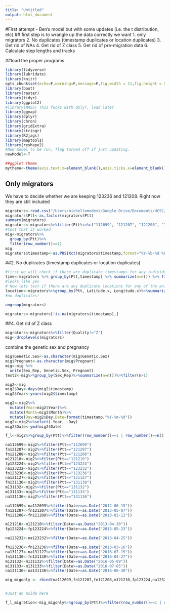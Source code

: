 ```yaml
---
title: "Untitled"
output: html_document
---
```

#First attempt - Ben's model but with some updates (i.e. the t distribution, etc)
## first step is to wrangle up the data correctly
we want
1. only migrators
2. No duplicates (timestamp duplicates or location duplicates)
3. Get rid of NAs
4. Get rid of Z class
5. Get rid of pre-migration data
6. Calculate step lengths and tracks

##load the proper programs
```r
library(tidyverse)
library(lubridate)
library(knitr)
opts_chunk$set(echo=F,warning=F,message=F,fig.width = 11,fig.height = 5,cache=F)
library(boot)
library(raster)
library(tidyr)
library(ggplot2)
#library(MASS) This fucks with dplyr, load later
library(ggmap)
library(dplyr)
library(chron)
library(gridExtra)
library(stringr)
library(R2jags)
library(maptools)
library(reshape2)
#New model to be run, flag turned off if just updating.
newModel<-T

##ggplot theme
mytheme<-theme(axis.text.x=element_blank(),axis.ticks.x=element_blank(),axis.text.y=element_blank(),axis.ticks.y=element_blank(),axis.title.x=element_blank(),axis.title.y=element_blank(),panel.grid=element_blank())
```

## Only migrators
We have to decide whether we are keeping 123236 and 121208. Right now they are still included
```r
migrators<-read.csv("/Users/michellemodest/Google Drive/Documents/UCSC/migration/data compilations/all_animals/all_sex_nodup.csv")
migrators$Ptt<-as.factor(migrators$Ptt)
summary(migrators)
migrators<-migrators%>%filter(Ptt%in%c("112699", "121207", "121208", "121210", "123224", "123232", "123236", "131127", "131130", "131132", "131133", "131136"))
#test that it worked
mig<-migrators%>%
  group_by(Ptt)%>%
  filter(row_number()==1)
mig
migrators$timestamp<-as.POSIXct(migrators$timestamp,format="%Y-%b-%d %H:%M:%S",tz="GMT")

```
##2. No duplicates (timestamp duplicates or location duplicates)
```r
#first we will check if there are duplicate timestamps for any individuals
time<-migrators %>% group_by(Ptt,timestamp) %>% summarize(n=n()) %>% filter(n>1)
#looks like yes 
# Now lets test if there are any duplicate locations for any of the animals
location<-migrators%>%group_by(Ptt, Latitude.x, Longitude.x)%>%summarize(n=n())%>%filter(n>1)
#no duplicates!

ungroup(migrators)

migrators<-migrators[!is.na(migrators$timestamp),]

```

##4. Get rid of Z class

```r
migrators<-migrators%>%filter(Quality!="Z")
mig<-droplevels(migrators)
```

combine the genetic sex and pregnancy
```r
mig$Genetic.Sex<-as.character(mig$Genetic.Sex)
mig$Pregnant<-as.character(mig$Pregnant)
mig<-mig %>% 
  unite(Sex_Rep, Genetic.Sex, Pregnant)
test2<-mig%>%group_by(Sex_Rep)%>%summarize(n=n())%>%filter(n>1)
```

```r
mig2<-mig
mig2$Day<-days(mig2$timestamp)
mig2$Year<-years(mig2$timestamp)

mig2<-mig2%>%
  mutate(Year=mig2$Year)%>%
  mutate(Month=mig2$Month)%>%
  mutate(Day=mig2$Day,Date=format(timestamp,"%Y-%m-%d"))
mig2<-mig2%>%select(-Year, -Day)
mig2$Date<-ymd(mig2$Date)

f_l<-mig2%>%group_by(Ptt)%>%filter(row_number()==1 | row_number()==n())

na112699<-mig2%>%filter(Ptt=="112699")
fn121207<-mig2%>%filter(Ptt=="121207")
fn121208<-mig2%>%filter(Ptt=="121208")
m121210<-mig2%>%filter(Ptt=="121210")
fp123224<-mig2%>%filter(Ptt=="123224")
na123232<-mig2%>%filter(Ptt=="123232")
fn123236<-mig2%>%filter(Ptt=="123236")
na131127<-mig2%>%filter(Ptt=="131127")
fn131130<-mig2%>%filter(Ptt=="131130")
m131132<-mig2%>%filter(Ptt=="131132")
m131133<-mig2%>%filter(Ptt=="131133")
na131136<-mig2%>%filter(Ptt=="131136")

na112699<-na112699%>%filter(Date>=as.Date("2012-06-15"))
fn121207<-fn121207%>%filter(Date>=as.Date("2013-05-07"))
fn121208<-fn121208%>%filter(Date>=as.Date("2013-02-12"))

m121210<-m121210%>%filter(Date>=as.Date("2013-04-30"))
fp123224<-fp123224%>%filter(Date>=as.Date("2013-05-23"))

na123232<-na123232%>%filter(Date>=as.Date("2013-04-25"))

fn123236<-fn123236%>%filter(Date>=as.Date("2013-03-16"))
na131127<-na131127%>%filter(Date>=as.Date("2016-07-15"))
fn131130<-fn131130%>%filter(Date>=as.Date("2016-04-27"))
m131132<-m131132%>%filter(Date>=as.Date("2016-05-09"))
m131133<-m131133%>%filter(Date>=as.Date("2016-07-05"))
na131136<-na131136%>%filter(Date>=as.Date("2016-06-30"))

mig_migonly <- rbind(na112699,fn121207,fn121208,m121210,fp123224,na123232,fn123236,na131127,fn131130, m131132,m131133,na131136)


#Just an aside here

f_l_migration<-mig_migonly%>%group_by(Ptt)%>%filter(row_number()==1 | row_number()==n())


```

